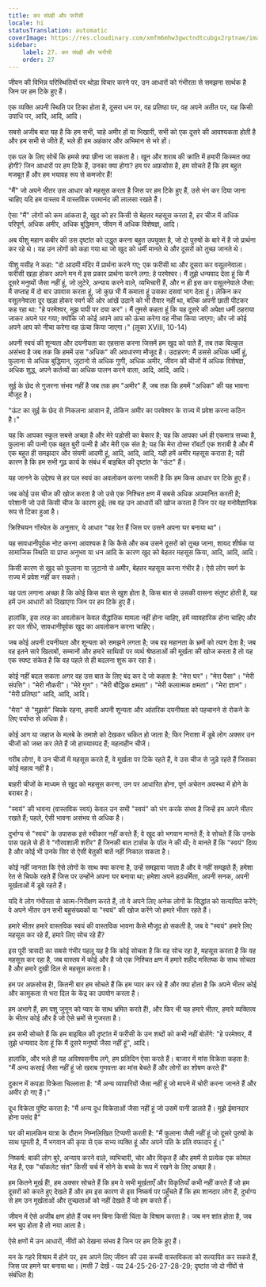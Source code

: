 ```yaml
---
title: कर संग्रही और फरीसी
locale: hi
statusTranslation: automatic
coverImage: https://res.cloudinary.com/xmfm6mhw3gwctndtcubgx2rptnae/image/upload/v1740468922/small_cover_tratado_de_psicologia_revolucionaria_a4c0dca4e0.webp
sidebar:
    label: 27. कर संग्रही और फरीसी
    order: 27
---
```

जीवन की विभिन्न परिस्थितियों पर थोड़ा विचार करने पर, उन आधारों को गंभीरता से समझना सार्थक है जिन पर हम टिके हुए हैं।

एक व्यक्ति अपनी स्थिति पर टिका होता है, दूसरा धन पर, वह प्रतिष्ठा पर, वह अपने अतीत पर, यह किसी उपाधि पर, आदि, आदि, आदि।

सबसे अजीब बात यह है कि हम सभी, चाहे अमीर हों या भिखारी, सभी को एक दूसरे की आवश्यकता होती है और हम सभी से जीते हैं, भले ही हम अहंकार और अभिमान से भरे हों।

एक पल के लिए सोचें कि हमसे क्या छीना जा सकता है। खून और शराब की क्रांति में हमारी किस्मत क्या होगी? जिन आधारों पर हम टिके हैं, उनका क्या होगा? हम पर अफ़सोस है, हम सोचते हैं कि हम बहुत मजबूत हैं और हम भयावह रूप से कमजोर हैं!

"मैं" जो अपने भीतर उस आधार को महसूस करता है जिस पर हम टिके हुए हैं, उसे भंग कर दिया जाना चाहिए यदि हम वास्तव में वास्तविक परमानंद की लालसा रखते हैं।

ऐसा "मैं" लोगों को कम आंकता है, खुद को हर किसी से बेहतर महसूस करता है, हर चीज में अधिक परिपूर्ण, अधिक अमीर, अधिक बुद्धिमान, जीवन में अधिक विशेषज्ञ, आदि।

अब यीशु महान कबीर की उस दृष्टांत को उद्धृत करना बहुत उपयुक्त है, जो दो पुरुषों के बारे में है जो प्रार्थना कर रहे थे। यह उन लोगों को कहा गया था जो खुद को धर्मी मानते थे और दूसरों को तुच्छ जानते थे।

यीशु मसीह ने कहा: "दो आदमी मंदिर में प्रार्थना करने गए; एक फरीसी था और दूसरा कर वसूलनेवाला। फरीसी खड़ा होकर अपने मन में इस प्रकार प्रार्थना करने लगा: हे परमेश्वर। मैं तुझे धन्यवाद देता हूं कि मैं दूसरे मनुष्यों जैसा नहीं हूं, जो लुटेरे, अन्याय करने वाले, व्यभिचारी हैं, और न ही इस कर वसूलनेवाले जैसा: मैं सप्ताह में दो बार उपवास करता हूं, जो कुछ भी मैं कमाता हूं उसका दसवां भाग देता हूं। लेकिन कर वसूलनेवाला दूर खड़ा होकर स्वर्ग की ओर आंखें उठाने को भी तैयार नहीं था, बल्कि अपनी छाती पीटकर कह रहा था: "हे परमेश्वर, मुझ पापी पर दया कर"। मैं तुमसे कहता हूं कि यह दूसरे की अपेक्षा धर्मी ठहराया जाकर अपने घर गया; क्योंकि जो कोई अपने आप को ऊंचा करेगा वह नीचा किया जाएगा; और जो कोई अपने आप को नीचा करेगा वह ऊंचा किया जाएगा।" (लूका XVIII, 10-14)

अपनी स्वयं की शून्यता और दयनीयता का एहसास करना जिसमें हम खुद को पाते हैं, तब तक बिल्कुल असंभव है जब तक कि हममें उस "अधिक" की अवधारणा मौजूद है। उदाहरण: मैं उससे अधिक धर्मी हूं, फुलाना से अधिक बुद्धिमान, ज़ुटानो से अधिक गुणी, अधिक अमीर, जीवन की चीजों में अधिक विशेषज्ञ, अधिक शुद्ध, अपने कर्तव्यों का अधिक पालन करने वाला, आदि, आदि, आदि।

सुई के छेद से गुजरना संभव नहीं है जब तक हम "अमीर" हैं, जब तक कि हममें "अधिक" की यह भावना मौजूद है।

"ऊंट का सुई के छेद से निकलना आसान है, लेकिन अमीर का परमेश्वर के राज्य में प्रवेश करना कठिन है।"

यह कि आपका स्कूल सबसे अच्छा है और मेरे पड़ोसी का बेकार है; यह कि आपका धर्म ही एकमात्र सच्चा है, फुलाना की पत्नी एक बहुत बुरी पत्नी है और मेरी एक संत है; यह कि मेरा दोस्त रॉबर्टो एक शराबी है और मैं एक बहुत ही समझदार और संयमी आदमी हूं, आदि, आदि, आदि, यही हमें अमीर महसूस कराता है; यही कारण है कि हम सभी गूढ़ कार्य के संबंध में बाइबिल की दृष्टांत के "ऊंट" हैं।

यह जानने के उद्देश्य से हर पल स्वयं का अवलोकन करना जरूरी है कि हम किस आधार पर टिके हुए हैं।

जब कोई उस चीज की खोज करता है जो उसे एक निश्चित क्षण में सबसे अधिक अपमानित करती है; परेशानी जो उसे किसी चीज के कारण हुई; तब वह उन आधारों की खोज करता है जिन पर वह मनोवैज्ञानिक रूप से टिका हुआ है।

क्रिश्चियन गॉस्पेल के अनुसार, ये आधार "वह रेत हैं जिस पर उसने अपना घर बनाया था"।

यह सावधानीपूर्वक नोट करना आवश्यक है कि कैसे और कब उसने दूसरों को तुच्छ जाना, शायद शीर्षक या सामाजिक स्थिति या प्राप्त अनुभव या धन आदि के कारण खुद को बेहतर महसूस किया, आदि, आदि, आदि।

किसी कारण से खुद को फुलाना या ज़ुटानो से अमीर, बेहतर महसूस करना गंभीर है। ऐसे लोग स्वर्ग के राज्य में प्रवेश नहीं कर सकते।

यह पता लगाना अच्छा है कि कोई किस बात से खुश होता है, किस बात से उसकी वासना संतुष्ट होती है, यह हमें उन आधारों को दिखाएगा जिन पर हम टिके हुए हैं।

हालांकि, इस तरह का अवलोकन केवल सैद्धांतिक मामला नहीं होना चाहिए, हमें व्यावहारिक होना चाहिए और हर पल सीधे, सावधानीपूर्वक खुद का अवलोकन करना चाहिए।

जब कोई अपनी दयनीयता और शून्यता को समझने लगता है; जब वह महानता के भ्रमों को त्याग देता है; जब वह इतने सारे खिताबों, सम्मानों और हमारे साथियों पर व्यर्थ श्रेष्ठताओं की मूर्खता की खोज करता है तो यह एक स्पष्ट संकेत है कि वह पहले से ही बदलना शुरू कर रहा है।

कोई नहीं बदल सकता अगर वह उस बात के लिए बंद कर दे जो कहता है: "मेरा घर"। "मेरा पैसा"। "मेरी संपत्ति"। "मेरी नौकरी"। "मेरे गुण"। "मेरी बौद्धिक क्षमता"। "मेरी कलात्मक क्षमता"। "मेरा ज्ञान"। "मेरी प्रतिष्ठा" आदि, आदि, आदि।

"मेरा" से "मुझसे" चिपके रहना, हमारी अपनी शून्यता और आंतरिक दयनीयता को पहचानने से रोकने के लिए पर्याप्त से अधिक है।

कोई आग या जहाज के मलबे के तमाशे को देखकर चकित हो जाता है; फिर निराशा में डूबे लोग अक्सर उन चीजों को जब्त कर लेते हैं जो हास्यास्पद हैं; महत्वहीन चीजें।

गरीब लोग!, वे उन चीजों में महसूस करते हैं, वे मूर्खता पर टिके रहते हैं, वे उस चीज से जुड़े रहते हैं जिसका कोई महत्व नहीं है।

बाहरी चीजों के माध्यम से खुद को महसूस करना, उन पर आधारित होना, पूर्ण अचेतन अवस्था में होने के बराबर है।

"स्वयं" की भावना (वास्तविक स्वयं) केवल उन सभी "स्वयं" को भंग करके संभव है जिन्हें हम अपने भीतर रखते हैं; पहले, ऐसी भावना असंभव से अधिक है।

दुर्भाग्य से "स्वयं" के उपासक इसे स्वीकार नहीं करते हैं; वे खुद को भगवान मानते हैं; वे सोचते हैं कि उनके पास पहले से ही वे "गौरवशाली शरीर" हैं जिनकी बात टार्सस के पॉल ने की थी; वे मानते हैं कि "स्वयं" दिव्य है और कोई भी उनके सिर से ऐसी बेतुकी बातें नहीं निकाल सकता है।

कोई नहीं जानता कि ऐसे लोगों के साथ क्या करना है, उन्हें समझाया जाता है और वे नहीं समझते हैं; हमेशा रेत से चिपके रहते हैं जिस पर उन्होंने अपना घर बनाया था; हमेशा अपने हठधर्मिता, अपनी सनक, अपनी मूर्खताओं में डूबे रहते हैं।

यदि वे लोग गंभीरता से आत्म-निरीक्षण करते हैं, तो वे अपने लिए अनेक लोगों के सिद्धांत को सत्यापित करेंगे; वे अपने भीतर उन सभी बहुसंख्यकों या "स्वयं" की खोज करेंगे जो हमारे भीतर रहते हैं।

हमारे भीतर हमारे वास्तविक स्वयं की वास्तविक भावना कैसे मौजूद हो सकती है, जब वे "स्वयं" हमारे लिए महसूस कर रहे हैं, हमारे लिए सोच रहे हैं?

इस पूरी त्रासदी का सबसे गंभीर पहलू यह है कि कोई सोचता है कि वह सोच रहा है, महसूस करता है कि वह महसूस कर रहा है, जब वास्तव में कोई और है जो एक निश्चित क्षण में हमारे शहीद मस्तिष्क के साथ सोचता है और हमारे दुखी दिल से महसूस करता है।

हम पर अफ़सोस है!, कितनी बार हम सोचते हैं कि हम प्यार कर रहे हैं और क्या होता है कि अपने भीतर कोई और कामुकता से भरा दिल के केंद्र का उपयोग करता है।

हम अभागे हैं, हम पशु जुनून को प्यार के साथ भ्रमित करते हैं!, और फिर भी यह हमारे भीतर, हमारे व्यक्तित्व के भीतर कोई और है जो ऐसे भ्रमों से गुजरता है।

हम सभी सोचते हैं कि हम बाइबिल की दृष्टांत में फरीसी के उन शब्दों को कभी नहीं बोलेंगे: "हे परमेश्वर, मैं तुझे धन्यवाद देता हूं कि मैं दूसरे मनुष्यों जैसा नहीं हूं", आदि।

हालांकि, और भले ही यह अविश्वसनीय लगे, हम प्रतिदिन ऐसा करते हैं। बाजार में मांस विक्रेता कहता है: "मैं अन्य कसाई जैसा नहीं हूं जो खराब गुणवत्ता का मांस बेचते हैं और लोगों का शोषण करते हैं"

दुकान में कपड़ा विक्रेता चिल्लाता है: "मैं अन्य व्यापारियों जैसा नहीं हूं जो मापने में चोरी करना जानते हैं और अमीर हो गए हैं।"

दूध विक्रेता पुष्टि करता है: "मैं अन्य दूध विक्रेताओं जैसा नहीं हूं जो उसमें पानी डालते हैं। मुझे ईमानदार होना पसंद है"

घर की मालकिन यात्रा के दौरान निम्नलिखित टिप्पणी करती है: "मैं फुलाना जैसी नहीं हूं जो दूसरे पुरुषों के साथ घूमती है, मैं भगवान की कृपा से एक सभ्य व्यक्ति हूं और अपने पति के प्रति वफादार हूं।"

निष्कर्ष: बाकी लोग बुरे, अन्याय करने वाले, व्यभिचारी, चोर और विकृत हैं और हममें से प्रत्येक एक कोमल भेड़ है, एक "चॉकलेट संत" किसी चर्च में सोने के बच्चे के रूप में रखने के लिए अच्छा है।

हम कितने मूर्ख हैं!, हम अक्सर सोचते हैं कि हम वे सभी मूर्खताएँ और विकृतियाँ कभी नहीं करते हैं जो हम दूसरों को करते हुए देखते हैं और हम इस कारण से इस निष्कर्ष पर पहुँचते हैं कि हम शानदार लोग हैं, दुर्भाग्य से हम उन मूर्खताओं और तुच्छताओं को नहीं देखते हैं जो हम करते हैं।

जीवन में ऐसे अजीब क्षण होते हैं जब मन बिना किसी चिंता के विश्राम करता है। जब मन शांत होता है, जब मन चुप होता है तो नया आता है।

ऐसे क्षणों में उन आधारों, नींवों को देखना संभव है जिन पर हम टिके हुए हैं।

मन के गहरे विश्राम में होने पर, हम अपने लिए जीवन की उस कच्ची वास्तविकता को सत्यापित कर सकते हैं, जिस पर हमने घर बनाया था। (मत्ती 7 देखें - पद 24-25-26-27-28-29; दृष्टांत जो दो नींवों से संबंधित है)


